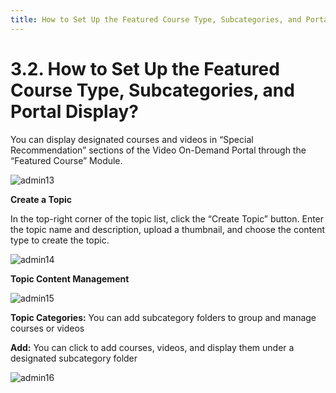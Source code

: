 ```yaml
---
title: How to Set Up the Featured Course Type, Subcategories, and Portal Display?
---
```


# 3.2. How to Set Up the Featured Course Type, Subcategories, and Portal Display?

You can display designated courses and videos in “Special Recommendation” sections of the Video On-Demand Portal through the “Featured Course” Module.

![admin13](/Admins_pics/admin13.png)

**Create a Topic**

In the top-right corner of the topic list, click the “Create Topic” button. Enter the topic name and description, upload a thumbnail, and choose the content type to create the topic.

![admin14](/Admins_pics/admin14.png)

**Topic Content Management**

![admin15](/Admins_pics/admin15.png)

**Topic Categories:** You can add subcategory folders to group and manage courses or videos

**Add:** You can click to add courses, videos, and display them under a designated subcategory folder

![admin16](/Admins_pics/admin16.png)